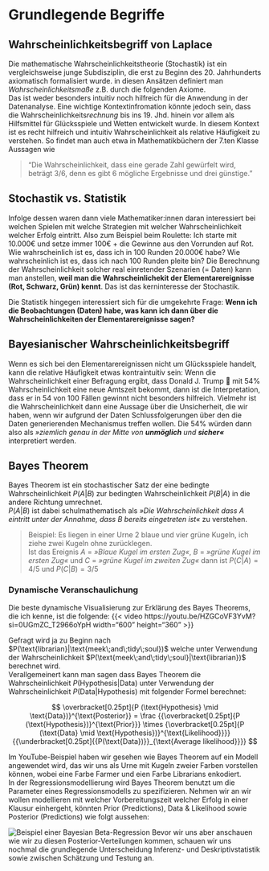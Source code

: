 # Grundlegende Begriffe

## Wahrscheinlichkeitsbegriff von Laplace
Die mathematische Wahrscheinlichkeitstheorie (Stochastik) ist ein vergleichsweise junge Subdisziplin, die erst zu Beginn des 20. Jahrhunderts axiomatisch formalisiert wurde. in diesen Ansätzen definiert man *Wahrscheinlichkeitsmaße* z.B. durch die folgenden Axiome.  
Das ist weder besonders intuitiv noch hilfreich für die Anwendung in der Datenanalyse. Eine wichtige Kontextinfromation könnte jedoch sein, dass die Wahrscheinlichkeits*rechnung* bis ins 19. Jhd. hinein vor allem als Hilfsmittel für Glücksspiele und Wetten entwickelt wurde. In diesem Kontext ist es recht hilfreich und intuitiv Wahrscheinlichkeit als relative Häufigkeit zu verstehen. So findet man auch etwa in Mathematikbüchern der 7.ten Klasse Aussagen wie 

> "Die Wahrscheinlichkeit, dass eine gerade Zahl gewürfelt wird, beträgt 3/6, denn es gibt 6 mögliche Ergebnisse und drei günstige."

## Stochastik vs. Statistik
Infolge dessen waren dann viele Mathematiker:innen daran interessiert bei welchen Spielen mit welche Strategien mit welcher Wahrscheinlichkeit welcher Erfolg eintritt. Also zum Beispiel beim Roulette: Ich starte mit 10.000€ und setze immer 100€ + die Gewinne aus den Vorrunden auf Rot. Wie wahrscheinlich ist es, dass ich in 100 Runden 20.000€ habe? Wie wahrscheinlich ist es, dass ich nach 100 Runden pleite bin?
Die Berechnung der Wahrscheinlichkeit solcher real einretender Szenarien (= Daten) kann man anstellen, **weil man die Wahrscheinlichekit der Elementarereignisse (Rot, Schwarz, Grün) kennt**. Das ist das kerninteresse der Stochastik.

Die Statistik hingegen interessiert sich für die umgekehrte Frage: **Wenn ich die Beobachtungen (Daten) habe, was kann ich dann über die Wahrscheinlichkeiten der Elementarereignisse sagen?**

## Bayesianischer Wahrscheinlichkeitsbegriff
Wenn es sich bei den Elementarereignissen nicht um Glücksspiele handelt, kann die relative Häufigkeit etwas kontraintuitiv sein: Wenn die Wahrscheinlichkeit einer Befragung ergibt, dass Donald J. Trump 🍊 mit 54% Wahrscheinlichkeit eine neue Amtszeit bekommt, dann ist die Interpretation, dass er in 54 von 100 Fällen gewinnt nicht besonders hilfreich. Vielmehr ist die Wahrscheinlichkeit dann eine Aussage über die Unsicherheit, die wir haben, wenn wir aufgrund der Daten Schlussfolgerungen über den die Daten generierenden Mechanismus treffen wollen. Die 54% würden dann also als *»ziemlich genau in der Mitte von **unmöglich** und **sicher«*** interpretiert werden.


## Bayes Theorem
Bayes Theorem ist ein stochastischer Satz der eine bedingte Wahrscheinlichkeit $P(A|B)$ zur bedingten Wahrscheinlichkeit $P(B|A)$ in die andere Richtung umrechnet.  
 $P(A|B)$ ist dabei schulmathematisch als *»Die Wahrscheinlichkeit dass A eintritt unter der Annahme, dass B bereits eingetreten ist«* zu verstehen.
 
> Beispiel: Es liegen in einer Urne 2 blaue und vier grüne Kugeln, ich ziehe zwei Kugeln ohne zurücklegen.  
Ist das Ereignis $A$ = *»Blaue Kugel im ersten Zug«*, $B$ = *»grüne Kugel im ersten Zug«* und $C$ = *»grüne Kugel im zweiten Zug«* dann ist $P(C|A) = 4/5$ und $P(C|B) = 3/5$ 
 
### Dynamische Veranschaulichung
Die beste dynamische Visualisierung zur Erklärung des Bayes Theorems, die ich kenne, ist die folgende:
{{< video https://youtu.be/HZGCoVF3YvM?si=0UGmZC_T2966oYpH width="600" height="360" >}}

Gefragt wird ja zu Beginn nach $P(\text{librarian}|\text{meek\;and\;tidy\;soul})$ welche unter Verwendung der Wahrscheinlichkeit $P(\text{meek\;and\;tidy\;soul}|\text{librarian})$ berechnet wird.  
Verallgemeinert kann man sagen dass Bayes Theorem die Wahrscheinlichkeit $P(\text{Hypothesis}|\text{Data})$ unter Verwendung der Wahrscheinlichkeit $P(\text{Data}|\text{Hypothesis})$ mit folgender Formel berechnet:

$$
\overbracket[0.25pt]{P (\text{Hypothesis} \mid \text{Data})}^{\text{Posterior}} = \frac
{{\overbracket[0.25pt]{P (\text{Hypothesis})}^{\text{Prior}}} \times
{\overbracket[0.25pt]{P (\text{Data} \mid \text{Hypothesis})}^{\text{Likelihood}}}}
{{\underbracket[0.25pt]{{P(\text{Data})}}_{\text{Average likelihood}}}}
$$


Im YouTube-Beispiel haben wir gesehen wie Bayes Theorem auf ein Modell angewendet wird, das wir uns als Urne mit Kugeln zweier Farben vorstellen können, wobei eine Farbe Farmer und eien Farbe Librarians enkodiert.  
In der Regressionsmodellierung wird Bayes Theorem benutzt um die Parameter eines Regressionsmodells zu spezifizieren. Nehmen wir an wir wollen modellieren mit welcher Vorbereitungszeit welcher Erfolg in einer Klausur einhergeht, könnten Prior (Predictions), Data & Likelihood sowie Posterior (Predictions) wie folgt aussehen:

![Beispiel einer Bayesian Beta-Regression](img/Beta_Bayes.png){}
Bevor wir uns aber anschauen wie wir zu diesen Posterior-Verteilungen kommen, schauen wir uns nochmal die grundlegende Unterscheidung Inferenz- und Deskriptivstatistik sowie zwischen Schätzung und Testung an.
